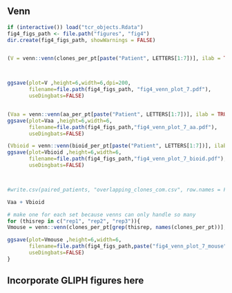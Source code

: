 
## Venn 

```R
if (interactive()) load("tcr_objects.Rdata")
fig4_figs_path <- file.path("figures", "fig4")
dir.create(fig4_figs_path, showWarnings = FALSE)


(V = venn::venn(clones_per_pt[paste("Patient", LETTERS[1:7])], ilab = TRUE, zcolor = "style", opacity = .2, ggplot = TRUE))



ggsave(plot=V ,height=6,width=6,dpi=200, 
       filename=file.path(fig4_figs_path, "fig4_venn_plot_7.pdf"), 
       useDingbats=FALSE)


(Vaa = venn::venn(aa_per_pt[paste("Patient", LETTERS[1:7])], ilab = TRUE, zcolor = "style", opacity = .2, ggplot = TRUE))
ggsave(plot=Vaa ,height=6,width=6,
       filename=file.path(fig4_figs_path,"fig4_venn_plot_7_aa.pdf"), 
       useDingbats=FALSE)

(Vbioid = venn::venn(bioid_per_pt[paste("Patient", LETTERS[1:7])], ilab = TRUE, zcolor = "style", opacity = .2, ggplot = TRUE))
ggsave(plot=Vbioid ,height=6,width=6,
       filename=file.path(fig4_figs_path,"fig4_venn_plot_7_bioid.pdf"), 
       useDingbats=FALSE)



#write.csv(paired_patients, "overlapping_clones_com.csv", row.names = F)

Vaa + Vbioid
```



```R
# make one for each set because venns can only handle so many
for (thisrep in c("rep1", "rep2", "rep3")){
Vmouse = venn::venn(clones_per_pt[grep(thisrep, names(clones_per_pt))], ilab = TRUE, zcolor = "style", opacity = .2, ggplot = TRUE)

ggsave(plot=Vmouse ,height=6,width=6,
       filename=file.path(fig4_figs_path,paste("fig4_venn_plot_7_mouse", thisrep, ".pdf")), 
       useDingbats=FALSE)
}

```


## Incorporate GLIPH figures here
